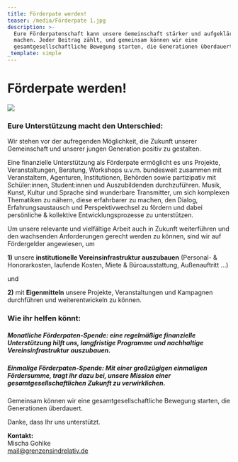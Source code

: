 ```yaml
---
title: Förderpate werden!
teaser: /media/Förderpate 1.jpg
description: >-
  Eure Förderpatenschaft kann unsere Gemeinschaft stärker und aufgeklärter
  machen. Jeder Beitrag zählt, und gemeinsam können wir eine
  gesamtgesellschaftliche Bewegung starten, die Generationen überdauert.
_template: simple
---
```


# Förderpate werden!

![](</media/Förderpate 1.jpg>)

### **Eure Unterstützung macht den Unterschied:**

Wir stehen vor der aufregenden Möglichkeit, die Zukunft unserer Gemeinschaft und unserer jungen Generation positiv zu gestalten.

Eine finanzielle Unterstützung als Förderpate ermöglicht es uns Projekte, Veranstaltungen, Beratung, Workshops u.v.m. bundesweit zusammen mit Veranstaltern, Agenturen, Institutionen, Behörden sowie partizipativ mit Schüler\:innen, Student\:innen und Auszubildenden durchzuführen. Musik, Kunst, Kultur und Sprache sind wunderbare Transmitter, um sich komplexen Thematiken zu nähern, diese erfahrbarer zu machen, den Dialog, Erfahrungsaustausch und Perspektivwechsel zu fördern und dabei persönliche & kollektive Entwicklungsprozesse zu unterstützen.

Um unsere relevante und vielfältige Arbeit auch in Zukunft weiterführen und den wachsenden Anforderungen gerecht werden zu können, sind wir auf Fördergelder angewiesen, um

**1)** unsere **institutionelle Vereinsinfrastruktur auszubauen** (Personal- & Honorarkosten, laufende Kosten, Miete & Büroausstattung, Außenauftritt ...)

und

**2)** mit **Eigenmitteln** unsere Projekte, Veranstaltungen und Kampagnen durchführen und weiterentwickeln zu können.

### **Wie ihr helfen könnt:**

##### **Monatliche Förderpaten-Spende:** eine regelmäßige finanzielle Unterstützung hilft uns, langfristige Programme und nachhaltige Vereinsinfrastruktur auszubauen.

##### **Einmalige Förderpaten-Spende:** Mit einer großzügigen einmaligen Fördersumme, tragt ihr dazu bei, unsere Mission einer gesamtgesellschaftlichen Zukunft zu verwirklichen.

Gemeinsam können wir eine gesamtgesellschaftliche Bewegung starten, die Generationen überdauert.

Danke, dass Ihr uns unterstützt.

**Kontakt:**\
Mischa Gohlke\
mail@grenzensindrelativ.de
